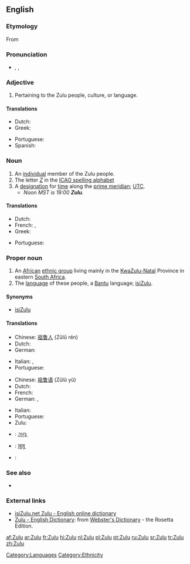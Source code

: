 {{see|zulu}}
{{wikipedia|Zulu (disambiguation)}}
{{interwiktionary|code=zu}}
==English==
===Etymology===
From {{Zulu.}}

===Pronunciation===
*{{enPR|zo͞o'lo͞o}}, {{IPA|/ˈzuːluː/}}, {{SAMPA|/"zu:lu:/}}

===Adjective===
{{en-adj|-}}

# Pertaining to the Zulu people, culture, or language.

====Translations====
{{trans-top|pertaining to the Zulu people, culture, or language}}
*Dutch: {{t+|nl|Zoeloe}}
*Greek: {{t-|el|Ζουλού|sc=Grek}}
{{trans-mid}}
*Portuguese: {{t+|pt|zulu}}
* Spanish: {{t+|es|zulú}}
{{trans-bottom}}

===Noun===
{{en-noun}}

# An [[individual]] member of the Zulu people.
# The letter ''[[Z]]'' in the [[ICAO spelling alphabet]]
# A [[designation]] for [[time]] along the [[prime meridian]]; [[UTC]].
#* ''Noon MST is 19:00 '''Zulu'''.''

====Translations====
{{trans-top|member of the Zulu people}}
*Dutch: {{t+|nl|Zoeloe|m}}
* French: {{t+|fr|Zoulou|m}}, {{t+|fr|Zouloue|f}}
*Greek: {{t-|el|Ζουλού|sc=Grek}}
{{trans-mid}}
*Portuguese: {{t+|pt|zulu}}
{{trans-bottom}}

===Proper noun===
{{en-proper noun}}

# An [[African]] [[ethnic group]] living mainly in the [[KwaZulu-Natal]] Province in eastern [[South Africa]].
# The [[language]] of these people, a [[Bantu]] language; [[isiZulu]].

====Synonyms====
*{{italbrac|language}} [[isiZulu]]

====Translations====
{{trans-top|African ethnic group}}
*Chinese: [[祖鲁人]] (Zǔlǔ rén)
*Dutch: {{t|nl|Zoeloes||p}}
* German: {{t-|de|Zulu}}
{{trans-mid}}
* Italian: {{t+|it|zulu|m}}, {{t-|it|zulù|m}}
*Portuguese: {{t+|pt|zulu}}
{{trans-bottom}}

{{trans-top|language}}
*Chinese: [[祖鲁语]] (Zǔlǔ yǔ)
*Dutch: {{t+|nl|Zoeloe|n}}
* French: {{t+|fr|zoulou|m}}
* German: {{t-|de|Zulu}}, {{t-|de|Bantu}}
{{trans-mid}}
* Italian: {{t+|it|zulu|m}}
*Portuguese: {{t+|pt|zulu}}
* Zulu: {{t-|zu|isiZulu|xs=Zulu}}
{{trans-bottom}}

{{checktrans}}
{{trans-top|Translations to be checked}}
*{{ttbc|Gujarati}}: [[ઝૂલૂ]]
*{{ttbc|Hindi}}: [[ज़ूलू]]
*{{ttbc|Interlingua}}: {{t-|ia|Zulu|xs=Interlingua}}
{{trans-bottom}}

===See also===
*{{langcat}}
{{ethnologue|code=zul}}

===External links===
*[http://isizulu.net/ isiZulu.net Zulu - English online dictionary]
*[http://www.websters-online-dictionary.org/definition/Zulu-english/ Zulu - English Dictionary]: from [http://www.websters-online-dictionary.org/ Webster's Dictionary] - the Rosetta Edition.

[[Category:Languages]]
[[Category:Ethnicity]]

[[af:Zulu]]
[[ar:Zulu]]
[[fr:Zulu]]
[[hi:Zulu]]
[[nl:Zulu]]
[[pl:Zulu]]
[[pt:Zulu]]
[[ru:Zulu]]
[[sr:Zulu]]
[[tr:Zulu]]
[[zh:Zulu]]